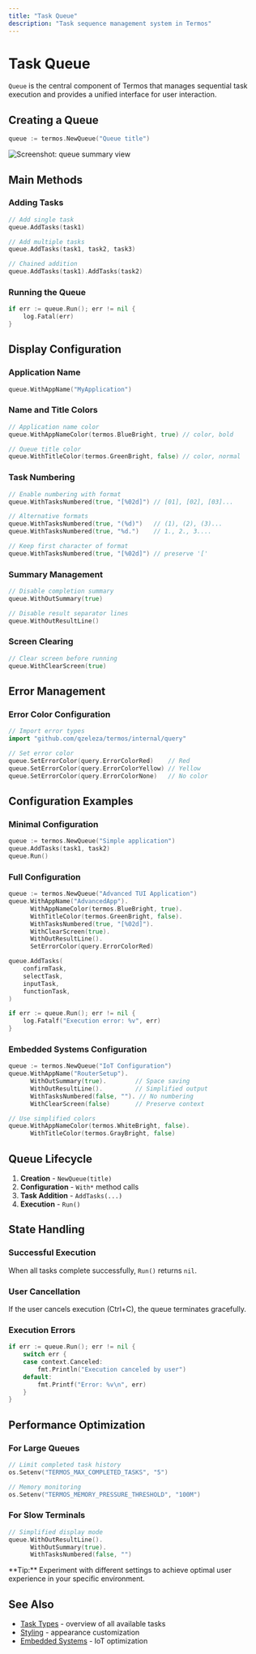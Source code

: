 ```yaml
---
title: "Task Queue"
description: "Task sequence management system in Termos"
---
```


# Task Queue

`Queue` is the central component of Termos that manages sequential task execution and provides a unified interface for user interaction.

## Creating a Queue

```go
queue := termos.NewQueue("Queue title")
```

![Screenshot: queue summary view](/images/pic_5.png)

## Main Methods

### Adding Tasks

```go
// Add single task
queue.AddTasks(task1)

// Add multiple tasks
queue.AddTasks(task1, task2, task3)

// Chained addition
queue.AddTasks(task1).AddTasks(task2)
```

### Running the Queue

```go
if err := queue.Run(); err != nil {
    log.Fatal(err)
}
```

## Display Configuration

### Application Name

```go
queue.WithAppName("MyApplication")
```

### Name and Title Colors

```go
// Application name color
queue.WithAppNameColor(termos.BlueBright, true) // color, bold

// Queue title color
queue.WithTitleColor(termos.GreenBright, false) // color, normal
```

### Task Numbering

```go
// Enable numbering with format
queue.WithTasksNumbered(true, "[%02d]") // [01], [02], [03]...

// Alternative formats
queue.WithTasksNumbered(true, "(%d)")   // (1), (2), (3)...
queue.WithTasksNumbered(true, "%d.")    // 1., 2., 3....

// Keep first character of format
queue.WithTasksNumbered(true, "[%02d]") // preserve '['
```

### Summary Management

```go
// Disable completion summary
queue.WithOutSummary(true)

// Disable result separator lines
queue.WithOutResultLine()
```

### Screen Clearing

```go
// Clear screen before running
queue.WithClearScreen(true)
```

## Error Management

### Error Color Configuration

```go
// Import error types
import "github.com/qzeleza/termos/internal/query"

// Set error color
queue.SetErrorColor(query.ErrorColorRed)    // Red
queue.SetErrorColor(query.ErrorColorYellow) // Yellow
queue.SetErrorColor(query.ErrorColorNone)   // No color
```

## Configuration Examples

### Minimal Configuration

```go
queue := termos.NewQueue("Simple application")
queue.AddTasks(task1, task2)
queue.Run()
```

### Full Configuration

```go
queue := termos.NewQueue("Advanced TUI Application")
queue.WithAppName("AdvancedApp").
      WithAppNameColor(termos.BlueBright, true).
      WithTitleColor(termos.GreenBright, false).
      WithTasksNumbered(true, "[%02d]").
      WithClearScreen(true).
      WithOutResultLine().
      SetErrorColor(query.ErrorColorRed)

queue.AddTasks(
    confirmTask,
    selectTask,
    inputTask,
    functionTask,
)

if err := queue.Run(); err != nil {
    log.Fatalf("Execution error: %v", err)
}
```

### Embedded Systems Configuration

```go
queue := termos.NewQueue("IoT Configuration")
queue.WithAppName("RouterSetup").
      WithOutSummary(true).        // Space saving
      WithOutResultLine().         // Simplified output
      WithTasksNumbered(false, ""). // No numbering
      WithClearScreen(false)       // Preserve context

// Use simplified colors
queue.WithAppNameColor(termos.WhiteBright, false).
      WithTitleColor(termos.GrayBright, false)
```

## Queue Lifecycle

1. **Creation** - `NewQueue(title)`
2. **Configuration** - `With*` method calls
3. **Task Addition** - `AddTasks(...)`
4. **Execution** - `Run()`

## State Handling

### Successful Execution

When all tasks complete successfully, `Run()` returns `nil`.

### User Cancellation

If the user cancels execution (Ctrl+C), the queue terminates gracefully.

### Execution Errors

```go
if err := queue.Run(); err != nil {
    switch err {
    case context.Canceled:
        fmt.Println("Execution canceled by user")
    default:
        fmt.Printf("Error: %v\n", err)
    }
}
```

## Performance Optimization

### For Large Queues

```go
// Limit completed task history
os.Setenv("TERMOS_MAX_COMPLETED_TASKS", "5")

// Memory monitoring
os.Setenv("TERMOS_MEMORY_PRESSURE_THRESHOLD", "100M")
```

### For Slow Terminals

```go
// Simplified display mode
queue.WithOutResultLine().
      WithOutSummary(true).
      WithTasksNumbered(false, "")
```

<Info>
**Tip:** Experiment with different settings to achieve optimal user experience in your specific environment.
</Info>

## See Also

- [Task Types](/en/components/tasks) - overview of all available tasks
- [Styling](/en/customization/styling) - appearance customization
- [Embedded Systems](/en/customization/embedded-systems) - IoT optimization
